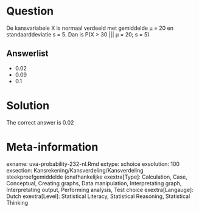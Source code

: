 Question
========

De kansvariabele X is normaal verdeeld met gemiddelde µ = 20 en standaarddeviatie s = 5. Dan is P(X > 30 ||| µ = 20; s = 5) 

Answerlist
----------
* 0.02
* 0.09
* 0.1

Solution
========

The correct answer is  0.02 

Meta-information
================
exname: uva-probability-232-nl.Rmd 
extype: schoice 
exsolution: 100 
exsection: Kansrekening/Kansverdeling/Kansverdeling steekproefgemiddelde (onafhankelijke
exextra[Type]: Calculation, Case, Conceptual, Creating graphs, Data manipulation, Interpretating graph, Interpretating output, Performing analysis, Test choice 
exextra[Langauge]: Dutch 
exextra[Level]: Statistical Literacy, Statistical Reasoning, Statistical Thinking 
